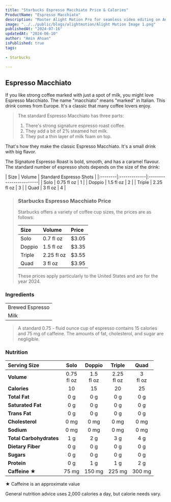 ```yaml
---
title: "Starbucks Espresso Macchiato Price & Calories"
ProductName: "Espresso Macchiato" 
description: "Master Alight Motion Pro for seamless video editing on Android, iOS, and Tablets with our ultimate guide, unlocking advanced features and elevating your skills in 2024!"
image: "../../public/blogs/alightmotion/Alight Motion Image 1.png"
publishedAt: "2024-07-16"
updatedAt: "2024-06-10"
author: "Amin Ahsan"
isPublished: true
tags:
 
- Starbucks
      
---
```


 
## Espresso Macchiato

  If you like strong coffee marked with just a spot of milk, you might love Espresso Macchiato. The name "macchiato" means "marked" in Italian. This drink comes from Europe. It's a classic that many coffee lovers enjoy.

> The standard Espresso Macchiato has three parts:
> 1. There's strong signature espresso roast coffee.
> 2. They add a bit of 2% steamed hot milk.
> 3. They put a thin layer of milk foam on top.

That's how they make the classic Espresso Macchiato. It's a small drink with big flavor.

The Signature Espresso Roast is bold, smooth, and has a caramel flavour. The standard number of espresso shots depends on the size of the drink:

<div style={{width:"300px"}}>
| Size    |  Volume      | Standard Espresso Shots |
|:--------|:-------------|:------------------------|
| Solo    | 0.75 fl oz   | 1                       |
| Doppio  | 1.5 fl oz    | 2                       |
| Triple  | 2.25 fl oz   | 3                       |
| Quad    | 3 fl oz      | 4                       |
</div>


> ### Starbucks Espresso Macchiato Price
> 
> Starbucks offers a variety of coffee cup sizes, the prices are as follows:
> 
> 
> | Size    | Volume       | Price |
> |:--------|:-------------|:------|
> | Solo    | 0.7 fl oz    | $3.05 |
> | Doppio  | 1.5 fl oz    | $3.35 |
> | Triple  | 2.25 fl oz   | $3.55 |
> | Quad    | 3 fl oz      | $3.95 |
> 
> These prices apply particularly to the United States and are for the year 2024.



<style jsx>{`
  .table-container {
    overflow-x: auto;
    position: relative;
  }
  .table-container table {
    border-collapse: collapse;
    width: 30%;
  }
  .table-container th,
  .table-container td {
    border: 1px solid #ddd;
    padding: 2px;
    min-width: 30px;
    font-size: 11px;
  }
  .table-container th:first-child,
  .table-container td:first-child {
    position: sticky;
    left: 0;
    background-color: white;
    z-index: 1;
  }
  @media (max-width: 768px) {
    .table-container th:not(:first-child),
    .table-container td:not(:first-child) {
      min-width: 50px;
    }
  }
`}</style>


### Ingredients
|                   |
|:------------------|
| Brewed Espresso   |
| Milk              |  

>   A standard 0.75 - fluid ounce cup of espresso contains 15 calories and 75 mg of caffeine. The amounts of fat, cholesterol, and sugar are negligible.

### Nutrition
| Serving Size            | Solo             | Doppio             | Triple           | Quad             |
|:------------------------|:-----------------:|:-----------------:|:----------------:|:-----------------:|
| **Volume**              | 0.75 <br /> fl oz | 1.5 <br /> fl oz  | 2.25 <br /> fl oz| 3 <br /> fl oz    |
| **Calories**            | 10                | 15                | 20               | 25                |
| **Total Fat**           | 0 g               | 0 g               | 0 g              | 0 g               |
| **Saturated Fat**       | 0 g               | 0 g               | 0 g              | 0 g               |
| **Trans Fat**           | 0 g               | 0 g               | 0 g              | 0 g               |
| **Cholesterol**         | 0 mg              | 0 mg              | 0 mg             | 0 mg              |
| **Sodium**              | 0 mg              | 0 mg              | 0 mg             | 0 mg              |
| **Total Carbohydrates** | 1 g               | 2 g               | 3 g              | 4 g               |
| **Dietary Fiber**       | 0 g               | 0 g               | 0 g              | 0 g               |
| **Sugars**              | 0 g               | 0 g               | 0 g              | 0 g               |
| **Protein**             | 0 g               | 1 g               | 1 g              | 2 g               |
| **Caffeine ★**          | 75 mg             | 150 mg            | 225 mg           | 300 mg            |



★ Caffeine is an approximate value
  
General nutrition advice uses 2,000 calories a day, but calorie needs vary.
